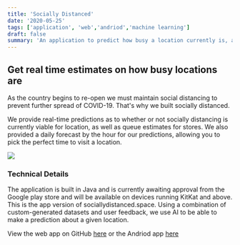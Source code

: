```yaml
---
title: 'Socially Distanced'
date: '2020-05-25'
tags: ['application', 'web','andriod','machine learning']
draft: false
summary: 'An application to predict how busy a location currently is, and whether or not social distancing is currently feasible.'
---
```


## Get real time estimates on how busy locations are
As the country begins to re-open we must maintain social distancing to prevent further spread of COVID-19. That's why we built socially distanced. 

We provide real-time predictions as to whether or not socially distancing is currently viable for location, as well as queue estimates for stores. We also provided a daily forecast by the hour for our predictions, allowing you to pick the perfect time to visit a location. 

![](https://raw.githubusercontent.com/kyralmozley/nextjs-site/master/public/static/images/sociallydistancedapp.png)

### Technical Details
The application is built in Java and is currently awaiting approval from the Google play store and will be available on devices running KitKat and above. This is the app version of sociallydistanced.space. Using a combination of custom-generated datasets and user feedback, we use AI to be able to make a prediction about a given location. 



View the web app on GitHub [here](https://github.com/kyralmozley/sociallydistanced) or the Andriod app [here](https://github.com/kyralmozley/Socially-Distanced-Android)

